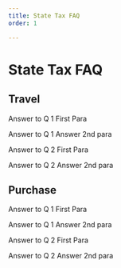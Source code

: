 ```yaml
---
title: State Tax FAQ
order: 1

---
```


# State Tax FAQ 
## Travel


<Accordion  question="Question1" expand="true" heading_level="h4">
  Answer to Q 1 First Para
  
  Answer to Q 1 Answer 2nd para

</Accordion>

<Accordion  question="Question2">

  Answer to Q 2 First Para

  Answer to Q 2 Answer 2nd para

</Accordion>

## Purchase


<Accordion  question="Question1">
  Answer to Q 1 First Para

  Answer to Q 1 Answer 2nd para

</Accordion>

<Accordion  question="Question2 ">

  Answer to Q 2 First Para

  Answer to Q 2 Answer 2nd para

</Accordion>
<Accordion  question="">

</Accordion>
<Accordion  question="">

</Accordion>
<Accordion  question="">

</Accordion>
<Accordion  question="">

</Accordion>
<Accordion  question="">

</Accordion>
<Accordion  question="">

</Accordion>
<Accordion  question="">

</Accordion>
<Accordion  question="">

</Accordion>
<Accordion  question="">

</Accordion>
<Accordion  question="">

</Accordion>
<Accordion  question="">

</Accordion>
<Accordion  question="">

</Accordion>
<Accordion  question="">

</Accordion>